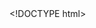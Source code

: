 <!DOCTYPE html>
<html lang="en">
    <head>
		<meta http-equiv="content-type" content="text/html; charset=utf-8" />
        <script type="text/javascript" src="/llab/loader.js"></script>
		<title>Unit 4 Lab 2: Cybersecurity, Page 2---
title: "Caesar Cipher Projectsubtitle: "Unit , Lab , Page"
order:
---
        <div class="todo">Brian, I added "initials part deux" as an ITIT on this page. See below. Is it too much for an ITIT? Should it be a TIF? I can't decide. If you like it, please add it to the solutions file and <em>only then</em> cut this comment. If you don't, please revise it or cut it. --MF, 7/4/20</div>

        <div class="learn"><strong>On this page,</strong> you will program a shift cipher procedure to encrypt/decrypt text.</div>
        <p>
            Computers store keyboard characters (capital and small letters, punctuation marks, space, digits, symbols, and so on) as numbers called Unicode. This table shows the Unicode for some of the keyboard characters:<br />
            <img class="indent noshadow" src="/img/4-internet/img_CaesarCipher/Mary_CharacterTable.jpeg" height="330px" alt="Unicode Table"/>
        </p>
        
        <p>
            The <code>unicode of</code> block reports the number that is used for a particular character:<br />
            <img class="indent" src="/img/4-internet/img_CaesarCipher/SnapUnicode1.png" height="52" alt="unicode of (a) reporting '97'" title="unicode of (a) reporting '97'" /><br />
            The <code>unicode as letter</code> block reports the character that a given Unicode number represents:<br /> 
            <img class="indent" src="/img/4-internet/img_CaesarCipher/SnapUnicode2.png" height="52"  alt="unicode (65) as letter reporting 'A'" title="unicode (65) as letter reporting 'A'" />
        </p>
        
        <div class="forYouToDo" id="second">
            <ol>
                <li>Experiment with the <code>unicode of</code> and <code>unicode as letter</code> blocks. Try changing a word into Unicode, telling the Unicode to a friend, and then having them change it back into a word.</li>
                <li>On paper, use a shift cipher to encrypt and decrypt a short message  to get a feel for how this cipher works.</li> 
                <li>Write a Caesar cipher procedure that works for <em>any input text</em> and <em>any shift value</em>.</li>
                <div class="endnote">
                    <p><a href="#hint-characters" data-bs-toggle="collapse" title="Why do we see characters like = ? @ # ^ * { or ~ ?">Why do we see characters like <strong>= ? @ # ^ * { </strong> or <strong>~</strong> ?</a></p>
                    <div id="hint-characters" class="collapse">
                        <p>You can safely assume that shifting any set of text characters a reasonable distance will result in a set of printable characters, which may include non-alphanumeric (not letter or digit) characters.</p>
                        <p>For example, if we use a shift of 4 to encrypt:</p>
                        <p class="indent"><em><strong>Invasion of Normandy is on 6 June 1944</strong></em></p>
                        <p>it becomes:</p>
                        <p class="indent"><em><strong>Mrzewmsr$sj$Rsvqerh}$mw$sr$:$Nyri$5=88</strong></em></p>
                        <p>
                            <ul>
                                <li>Which character in ciphertext (the coded version) represents a space in the plaintext?</li>
                                <li>In this code, 1 becomes 5 and 4 becomes 8, clearly showing the shift of 4. What does 9 become?</li>
                            </ul>
                        </p>
                    </div>
                    <p><a href="#hint-missing" data-bs-toggle="collapse" title="What if your decrypted text is missing some letters?">What if your decrypted text is missing some letters?</a></p>
                    <div id="hint-missing" class="collapse">
                        <p>If you copy your encrypted message with a method other than by using copy and paste (for example, by writing it by hand or typing it into a phone), some characters may disappear from your message. This is because some of the Unicode characters after 126 are printing characters that symbolize things like "delete." These characters won't get displayed in Snap<em>!</em>, so you can't copy them by hand, but if you use copy and paste, Snap<em>!</em> knows they are there. In Take It Further exercise A, you can develop a method of encryption that avoids this problem.</p>
                    </div>
                </div>
                <li>Now test your work. Agree with your partner on a shift value for the encryption.  Then use your program to encrypt a secret message and e-mail it to your partner.  Then let your partner decrypt your message by using the program to reverse the shift.</li>
                <div class="endnote">
                	You can extract the encrypted messages from the Snap<em>!</em> interface by right-clicking on the variable that holds the encrypted message and selecting the “Export” option which will download a text file to your computer which then you can copy/paste.<br />
                	<img class="indent" src="/img/4-internet/img_CaesarCipher/Export.png" width="350" alt="export option" title="export option"/>
                </div>
            </ol>
		</div>
    
        <div class="ifTime">
			<ol start="5">
                <li>
                    Improve your <code>initials</code> block from your U3L2-ContactList project so that it will find the initials for a person with a hyphenated name like Alexandria Ocasio-Cortez.<br />
                    <img class="indent" src="/img/4-internet/initials-reporting-aoc.png" alt="initials of (Alexandria Ocasio-Cortez) reporting AOC" title="initials of (Alexandria Ocasio-Cortez) reporting AOC" />
                    <div class="endnote">
                        <a href="#hint-initials" data-bs-toggle="collapse" title="Click for some hints about improving your initials block.">Click for some hints.</a>
                        <div id="hint-initials" class="collapse">
                            There are several ways you could solve this problem. Both of the following ways require higher order functions. (You can review the higher order functions <code>map</code>, <code>keep</code>, and <code>combine</code> on <a href="/cur/programming/3-lists/2-contact-list/5-mapping-over-list.html?topic=nyc_bjc%2F3-lists.topic&course=bjc4nyc.html&novideo&noassignment#HOFreview" title="Unit 3 Lab 2 Page 5: Transforming Every List Item">Unit 3 Lab 2 Page 5: Transforming Every List Item</a>.) 
                            <ul>
                                <li>
                                    One way is to use the <code>unicode</code> block to select all the capital letters rather than splitting by word breaks.  
                                    <ul>
                                        <li>If you want to use Unicode, you'll probably want to build or import a block like <code>is between?</code> from your U2L4-MathLibrary project to check which Unicode values are capital letters. (You learned about exporting and importing blocks on <a href="/cur/programming/2-complexity/4-making-computers-do-math/2-math-predicates.html?topic=nyc_bjc%2F2-conditionals-abstraction.topic&course=bjc4nyc.html&novideo&noassignment" title="Unit 2 Lab 4 Page 2: Making a Mathematical Library">Unit 2 Lab 4 Page 2: Making a Mathematical Library</a>.)</li>
                                    </ul>
                                </li>
                                <li>
                                    Another way is to use the <code>split</code> block to check for hyphens as well as to check for spaces between words.
                                    <ul>
                                        <li>If you want to use <code>split</code>, note that the second input to <code>split</code> can be the character you want to use as the word separator. (You learned about <code>split</code> on <a href="/cur/programming/3-lists/2-contact-list/5-mapping-over-list.html?topic=nyc_bjc%2F3-lists.topic&course=bjc4nyc.html&novideo&noassignment" title="Unit 3 Lab 2 Page 5: Transforming Every List Item">Unit 3 Lab 2 Page 5: Transforming Every List Item</a>.)</li>
                                    </ul>
                                </li>
                            </ul>
                        </div>
                    </div>
                </li>
			</ol>
		</div>
		
    
        <div class="takeItFurther">
			<ol type="A">
                <li>Implement a version of the Caesar Cipher that not only shifts the characters but also wraps them around the alphabet when the end of the alphabet is reached.  You may wish to restrict your alphabet to the set of printable characters shown above in the Unicode table.</li>
                <li>Do some research on other types of ciphers used historically. Especially read about the Vigenere Cipher which was used extensively in communicating sensitive information during World War 2.</li>
                <li>Create your own encryption/decryption scheme and implement it in Snap<em>!</em>.</li>
            </ol>
        </div>


